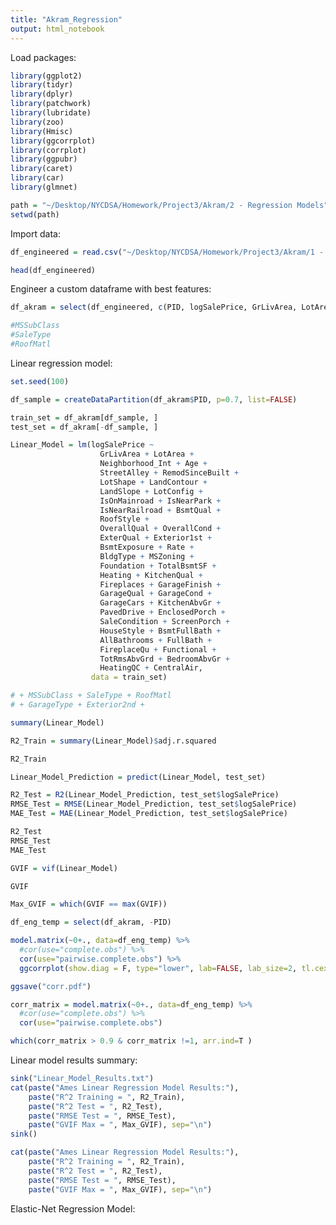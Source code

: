 ```yaml
---
title: "Akram_Regression"
output: html_notebook
---
```


Load packages:

```r

library(ggplot2)
library(tidyr)
library(dplyr)
library(patchwork)
library(lubridate)
library(zoo)
library(Hmisc)
library(ggcorrplot)
library(corrplot)
library(ggpubr)
library(caret)
library(car)
library(glmnet)

path = "~/Desktop/NYCDSA/Homework/Project3/Akram/2 - Regression Models"
setwd(path)

```


Import data:

```r

df_engineered = read.csv("~/Desktop/NYCDSA/Homework/Project3/Akram/1 - EDA/df_engineered.csv", stringsAsFactors = TRUE)

head(df_engineered)

```

Engineer a custom dataframe with best features:

```r

df_akram = select(df_engineered, c(PID, logSalePrice, GrLivArea, LotArea, Neighborhood_Int, Age, StreetAlley, RemodSinceBuilt, LotShape, LandContour, LandSlope, LotConfig, IsOnMainroad, IsNearPark, IsNearRailroad, BsmtQual, RoofStyle, OverallQual, OverallCond, ExterQual, Exterior1st, Exterior2nd, BsmtExposure, Rate, BldgType, MSZoning, Foundation, TotalBsmtSF, Heating, KitchenQual, Fireplaces, GarageType, GarageQual, GarageCond, GarageFinish, GarageCars, KitchenAbvGr, PavedDrive, EnclosedPorch, SaleCondition, ScreenPorch, HouseStyle, BsmtFullBath, AllBathrooms, FullBath, FireplaceQu, Functional, TotRmsAbvGrd, BedroomAbvGr, HeatingQC, CentralAir))

#MSSubClass
#SaleType
#RoofMatl

```


Linear regression model:

```r

set.seed(100)

df_sample = createDataPartition(df_akram$PID, p=0.7, list=FALSE)

train_set = df_akram[df_sample, ]
test_set = df_akram[-df_sample, ]

Linear_Model = lm(logSalePrice ~
                    GrLivArea + LotArea +
                    Neighborhood_Int + Age +
                    StreetAlley + RemodSinceBuilt +
                    LotShape + LandContour +
                    LandSlope + LotConfig +
                    IsOnMainroad + IsNearPark +
                    IsNearRailroad + BsmtQual +
                    RoofStyle +
                    OverallQual + OverallCond +
                    ExterQual + Exterior1st +
                    BsmtExposure + Rate +
                    BldgType + MSZoning +
                    Foundation + TotalBsmtSF +
                    Heating + KitchenQual +
                    Fireplaces + GarageFinish +
                    GarageQual + GarageCond +
                    GarageCars + KitchenAbvGr +
                    PavedDrive + EnclosedPorch +
                    SaleCondition + ScreenPorch +
                    HouseStyle + BsmtFullBath +
                    AllBathrooms + FullBath +
                    FireplaceQu + Functional +
                    TotRmsAbvGrd + BedroomAbvGr +
                    HeatingQC + CentralAir,
                  data = train_set)

# + MSSubClass + SaleType + RoofMatl
# + GarageType + Exterior2nd +

summary(Linear_Model)

R2_Train = summary(Linear_Model)$adj.r.squared

R2_Train

Linear_Model_Prediction = predict(Linear_Model, test_set)

R2_Test = R2(Linear_Model_Prediction, test_set$logSalePrice)
RMSE_Test = RMSE(Linear_Model_Prediction, test_set$logSalePrice)
MAE_Test = MAE(Linear_Model_Prediction, test_set$logSalePrice)

R2_Test
RMSE_Test
MAE_Test

GVIF = vif(Linear_Model)

GVIF

Max_GVIF = which(GVIF == max(GVIF))

df_eng_temp = select(df_akram, -PID)

model.matrix(~0+., data=df_eng_temp) %>% 
  #cor(use="complete.obs") %>% 
  cor(use="pairwise.complete.obs") %>% 
  ggcorrplot(show.diag = F, type="lower", lab=FALSE, lab_size=2, tl.cex=2, tl.srt=90)

ggsave("corr.pdf")

corr_matrix = model.matrix(~0+., data=df_eng_temp) %>% 
  #cor(use="complete.obs") %>% 
  cor(use="pairwise.complete.obs")

which(corr_matrix > 0.9 & corr_matrix !=1, arr.ind=T )

```


Linear model results summary:

```r

sink("Linear_Model_Results.txt")
cat(paste("Ames Linear Regression Model Results:"),
    paste("R^2 Training = ", R2_Train), 
    paste("R^2 Test = ", R2_Test), 
    paste("RMSE Test = ", RMSE_Test), 
    paste("GVIF Max = ", Max_GVIF), sep="\n")
sink()

cat(paste("Ames Linear Regression Model Results:"),
    paste("R^2 Training = ", R2_Train), 
    paste("R^2 Test = ", R2_Test), 
    paste("RMSE Test = ", RMSE_Test), 
    paste("GVIF Max = ", Max_GVIF), sep="\n")


```


Elastic-Net Regression Model:

```r




```

